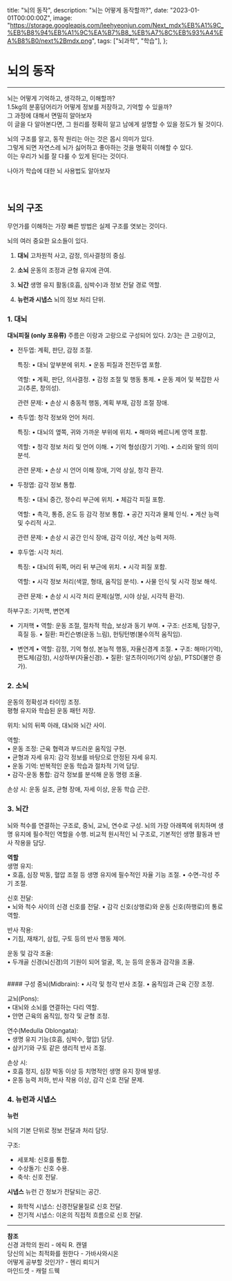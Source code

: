
  title: "뇌의 동작",
  description: "뇌는 어떻게 동작할까?",
  date: "2023-01-01T00:00:00Z",
  image:
    "https://storage.googleapis.com/leehyeonjun.com/Next_mdx%EB%A1%9C_%EB%B8%94%EB%A1%9C%EA%B7%B8_%EB%A7%8C%EB%93%A4%EA%B8%B0/next%2Bmdx.png",
  tags: ["뇌과학", "학습"],
};

# 뇌의 동작

---

뇌는 어떻게 기억하고, 생각하고, 이해할까?  
1.5kg의 분홍덩어리가 어떻게 정보를 저장하고, 기억할 수 있을까?  
그 과정에 대해서 면밀히 알아보자  
이 글을 다 알아본다면, 그 원리를 정확히 알고 남에게 설명할 수 있을 정도가 될 것이다.

뇌의 구조를 알고, 동작 원리는 아는 것은 몹시 의미가 있다.  
그렇게 되면 자연스레 뇌가 싫어하고 좋아하는 것을 명확히 이해할 수 있다.  
이는 우리가 뇌를 잘 다룰 수 있게 된다는 것이다.  

나아가 학습에 대한 뇌 사용법도 알아보자

<br />

## 뇌의 구조

무언가를 이해하는 가장 빠른 방법은 실제 구조를 엿보는 것이다.  

<Brain />

뇌의 여러 중요한 요소들이 있다.  

1. **대뇌** 
고차원적 사고, 감정, 의사결정의 중심.

2. **소뇌**
운동의 조정과 균형 유지에 관여.

3. **뇌간**
생명 유지 활동(호흡, 심박수)과 정보 전달 경로 역할.

4. **뉴런과 시냅스**
뇌의 정보 처리 단위.


### 1. 대뇌

**대뇌피질 (only 포유류)**
주름은 이랑과 고랑으로 구성되어 있다.
2/3는 큰 고랑이고, 

- 전두엽: 계획, 판단, 감정 조절. 

	특징:
	•	대뇌 앞부분에 위치.
	•	운동 피질과 전전두엽 포함.
	
  역할:
	•	계획, 판단, 의사결정.
	•	감정 조절 및 행동 통제.
	•	운동 제어 및 복잡한 사고(추론, 창의성).
	
  관련 문제:
	•	손상 시 충동적 행동, 계획 부재, 감정 조절 장애.

- 측두엽: 청각 정보와 언어 처리.  

	특징:
	•	대뇌의 옆쪽, 귀와 가까운 부위에 위치.
	•	해마와 베르니케 영역 포함.
	
  역할:
	•	청각 정보 처리 및 언어 이해.
	•	기억 형성(장기 기억).
	•	소리와 말의 의미 분석.
	
  관련 문제:
	•	손상 시 언어 이해 장애, 기억 상실, 청각 환각.

- 두정엽: 감각 정보 통합.  

  특징:
	•	대뇌 중간, 정수리 부근에 위치.
	•	체감각 피질 포함.
	
  역할:
	•	촉각, 통증, 온도 등 감각 정보 통합.
	•	공간 지각과 물체 인식.
	•	계산 능력 및 수리적 사고.
	
  관련 문제:
	•	손상 시 공간 인식 장애, 감각 이상, 계산 능력 저하.

- 후두엽: 시각 처리.  

	특징:
	•	대뇌의 뒤쪽, 머리 뒤 부근에 위치.
	•	시각 피질 포함.
	
  역할:
	•	시각 정보 처리(색깔, 형태, 움직임 분석).
	•	사물 인식 및 시각 정보 해석.
	
  관련 문제:
	•	손상 시 시각 처리 문제(실명, 시야 상실, 시각적 환각).


하부구조: 기저핵, 변연계

- 기저핵
	•	역할: 운동 조절, 절차적 학습, 보상과 동기 부여.
	•	구조: 선조체, 담창구, 흑질 등.
	•	질환: 파킨슨병(운동 느림), 헌팅턴병(불수의적 움직임).
  
- 변연계
	•	역할: 감정, 기억 형성, 본능적 행동, 자율신경계 조절.
	•	구조: 해마(기억), 편도체(감정), 시상하부(자율신경).
	•	질환: 알츠하이머(기억 상실), PTSD(불안 증가).

### 2. 소뇌
운동의 정확성과 타이밍 조정.  
평형 유지와 학습된 운동 패턴 저장.  

위치: 뇌의 뒤쪽 아래, 대뇌와 뇌간 사이.

역할:  
•	운동 조정: 근육 협력과 부드러운 움직임 구현.  
•	균형과 자세 유지: 감각 정보를 바탕으로 안정된 자세 유지.  
•	운동 기억: 반복적인 운동 학습과 절차적 기억 담당.  
•	감각-운동 통합: 감각 정보를 분석해 운동 명령 조율.  

손상 시: 운동 실조, 균형 장애, 자세 이상, 운동 학습 곤란.


### 3. 뇌간

뇌와 척수를 연결하는 구조로, 중뇌, 교뇌, 연수로 구성.
뇌의 가장 아래쪽에 위치하며 생명 유지에 필수적인 역할을 수행.
비교적 원시적인 뇌 구조로, 기본적인 생명 활동과 반사 작용을 담당.

**역할**  
생명 유지:  
•	호흡, 심장 박동, 혈압 조절 등 생명 유지에 필수적인 자율 기능 조절.
•	수면-각성 주기 조절.

신호 전달:  
•	뇌와 척수 사이의 신경 신호를 전달.
•	감각 신호(상행로)와 운동 신호(하행로)의 통로 역할.

반사 작용:  
•	기침, 재채기, 삼킴, 구토 등의 반사 행동 제어.

운동 및 감각 조율:  
•	두개골 신경(뇌신경)의 기원이 되어 얼굴, 목, 눈 등의 운동과 감각을 조율.

<br />
#### 구성
중뇌(Midbrain):  
•	시각 및 청각 반사 조절.  
•	움직임과 근육 긴장 조정.  

교뇌(Pons):  
•	대뇌와 소뇌를 연결하는 다리 역할.  
•	안면 근육의 움직임, 청각 및 균형 조정.  

연수(Medulla Oblongata):  
•	생명 유지 기능(호흡, 심박수, 혈압) 담당.  
•	삼키기와 구토 같은 생리적 반사 조절.  

손상 시:  
•	호흡 정지, 심장 박동 이상 등 치명적인 생명 유지 장애 발생.  
•	운동 능력 저하, 반사 작용 이상, 감각 신호 전달 문제.  


### 4. 뉴런과 시냅스

**뉴런**

<Neuron />
뇌의 기본 단위로 정보 전달과 처리 담당.

구조:
- 세포체: 신호를 통합.
- 수상돌기: 신호 수용.
- 축삭: 신호 전달.

**시냅스**
뉴런 간 정보가 전달되는 공간.

- 화학적 시냅스: 신경전달물질로 신호 전달.
- 전기적 시냅스: 이온의 직접적 흐름으로 신호 전달.


---
**참조** <br />
신경 과학의 원리 - 에릭 R. 캔델  <br />
당신의 뇌는 최적화를 원한다 -	가바사와시온 <br />
어떻게 공부할 것인가? -	헨리 뢰듸거 <br />
마인드셋 - 캐럴 드웩
